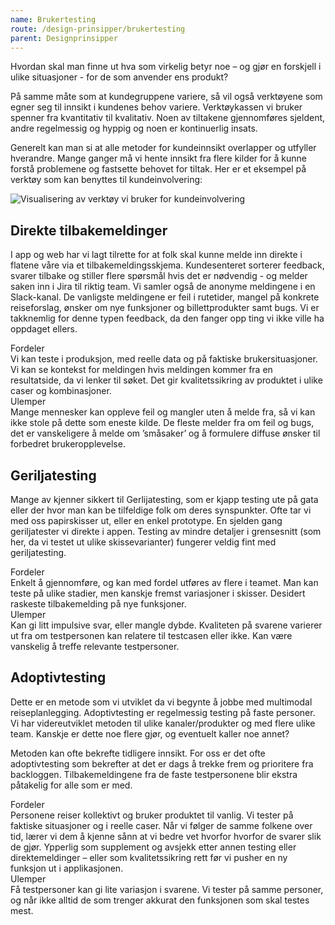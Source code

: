```yaml
---
name: Brukertesting
route: /design-prinsipper/brukertesting
parent: Designprinsipper
---
```



<PageHeader>
  Hvordan skal man finne ut hva som virkelig betyr noe – og gjør en forskjell i
  ulike situasjoner - for de som anvender ens produkt?
</PageHeader>

På samme måte som at kundegruppene variere, så vil også verktøyene som egner seg til innsikt i kundenes behov variere. Verktøykassen vi bruker spenner fra kvantitativ til kvalitativ. Noen av tiltakene gjennomføres sjeldent, andre regelmessig og hyppig og noen er kontinuerlig insats.

Generelt kan man si at alle metoder for kundeinnsikt overlapper og utfyller hverandre. Mange ganger må vi hente innsikt fra flere kilder for å kunne forstå problemene og fastsette behovet for tiltak. Her er et eksempel på verktøy som kan benyttes til kundeinvolvering:

![Visualisering av verktøy vi bruker for kundeinvolvering](./images/brukertesting.svg)

## Direkte tilbakemeldinger

I app og web har vi lagt tilrette for at folk skal kunne melde inn direkte i flatene våre via et tilbakemeldingsskjema. Kundesenteret sorterer feedback, svarer tilbake og stiller flere spørsmål hvis det er nødvendig - og melder saken inn i Jira til riktig team. Vi samler også de anonyme meldingene i en Slack-kanal. De vanligste meldingene er feil i rutetider, mangel på konkrete reiseforslag, ønsker om nye funksjoner og billettprodukter samt bugs. Vi er takknemlig for denne typen feedback, da den fanger opp ting vi ikke ville ha oppdaget ellers.

<div className="brukertesting">
  <div className="brukertesting-fordeler">
    <div  className="brukertesting-overskrift">Fordeler</div>
    Vi kan teste i produksjon, med reelle data og på faktiske brukersituasjoner.
    Vi kan se kontekst for meldingen hvis meldingen kommer fra en resultatside,
    da vi lenker til søket. Det gir kvalitetssikring av produktet i ulike caser
    og kombinasjoner.

  </div>
  <div className="brukertesting-ulemper">
   <div className="brukertesting-overskrift">Ulemper</div>
    Mange mennesker kan oppleve feil og mangler uten å melde fra, så vi kan ikke
    stole på dette som eneste kilde. De fleste melder fra om feil og bugs, det
    er vanskeligere å melde om ’småsaker’ og å formulere diffuse ønsker til
    forbedret brukeropplevelse.
  </div>
</div>

## Geriljatesting

Mange av kjenner sikkert til Gerlijatesting, som er kjapp testing ute på gata eller der hvor man kan be tilfeldige folk om deres synspunkter. Ofte tar vi med oss papirskisser ut, eller en enkel prototype. En sjelden gang geriljatester vi direkte i appen. Testing av mindre detaljer i grensesnitt (som her, da vi testet ut ulike skissevarianter) fungerer veldig fint med geriljatesting.

<div className="brukertesting">
  <div className="brukertesting-fordeler">
    <div className="brukertesting-overskrift">Fordeler</div>
    Enkelt å gjennomføre, og kan med fordel utføres av flere i teamet. Man kan teste
    på ulike stadier, men kanskje fremst variasjoner i skisser. Desidert raskeste
    tilbakemelding på nye funksjoner.
  </div>
  <div className="brukertesting-ulemper">
    <div className="brukertesting-overskrift">Ulemper</div>
    Kan gi litt impulsive svar, eller mangle dybde. Kvaliteten på svarene varierer
    ut fra om testpersonen kan relatere til testcasen eller ikke. Kan være vanskelig
    å treffe relevante testpersoner.
  </div>
</div>

## Adoptivtesting

Dette er en metode som vi utviklet da vi begynte å jobbe med multimodal reiseplanlegging. Adoptivtesting er regelmessig testing på faste personer. Vi har videreutviklet metoden til ulike kanaler/produkter og med flere ulike team. Kanskje er dette noe flere gjør, og eventuelt kaller noe annet?

Metoden kan ofte bekrefte tidligere innsikt. For oss er det ofte adoptivtesting som bekrefter at det er dags å trekke frem og prioritere fra backloggen. Tilbakemeldingene fra de faste testpersonene blir ekstra påtakelig for alle som er med.

<div className="brukertesting">
  <div className="brukertesting-fordeler">
    <div className="brukertesting-overskrift">Fordeler</div>
    Personene reiser kollektivt og bruker produktet til vanlig. Vi tester på faktiske
    situasjoner og i reelle caser. Når vi følger de samme folkene over tid, lærer
    vi dem å kjenne sånn at vi bedre vet hvorfor hvorfor de svarer slik de gjør.
    Ypperlig som supplement og avsjekk etter annen testing eller direktemeldinger
    – eller som kvalitetssikring rett før vi pusher en ny funksjon ut i applikasjonen.
  </div>
  <div className="brukertesting-ulemper">
    <div className="brukertesting-overskrift">Ulemper</div>
    Få testpersoner kan gi lite variasjon i svarene. Vi tester på samme personer,
    og når ikke alltid de som trenger akkurat den funksjonen som skal testes mest.
  </div>
</div>
